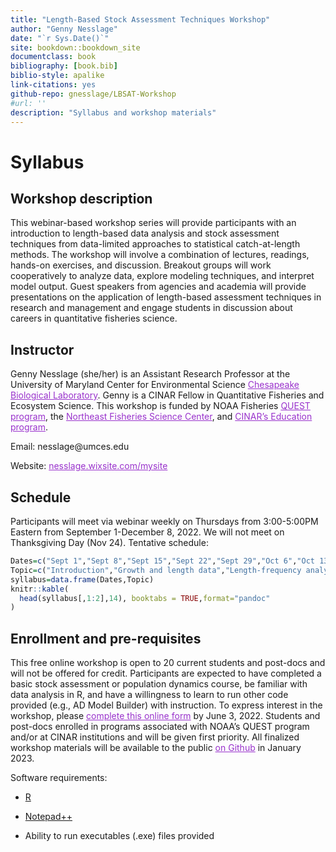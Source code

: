 ```yaml
--- 
title: "Length-Based Stock Assessment Techniques Workshop"
author: "Genny Nesslage"
date: "`r Sys.Date()`"
site: bookdown::bookdown_site
documentclass: book
bibliography: [book.bib]
biblio-style: apalike
link-citations: yes
github-repo: gnesslage/LBSAT-Workshop
#url: ''
description: "Syllabus and workshop materials"
---
```


# Syllabus
## Workshop description
This webinar-based workshop series will provide participants with an introduction to length-based data analysis and stock assessment techniques from data-limited approaches to statistical catch-at-length methods. The workshop will involve a combination of lectures, readings, hands-on exercises, and discussion. Breakout groups will work cooperatively to analyze data, explore modeling techniques, and interpret model output. Guest speakers from agencies and academia will provide presentations on the application of length-based assessment techniques in research and management and engage students in discussion about careers in quantitative fisheries science.

## Instructor
Genny Nesslage (she/her) is an Assistant Research Professor at the University of Maryland Center for Environmental Science <a href="https://www.umces.edu/cbl" style="color: DarkOrchid; text-decoration: bold;">Chesapeake Biological Laboratory</a>. Genny is a CINAR Fellow in Quantitative Fisheries and Ecosystem Science. This workshop is funded by NOAA Fisheries <a href="https://www.fisheries.noaa.gov/content/quantitative-ecology-and-socioeconomics-training-quest-program" style="color: DarkOrchid; text-decoration: bold;">QUEST program</a>, the <a href="https://www.fisheries.noaa.gov/about/northeast-fisheries-science-center" style="color: DarkOrchid; text-decoration: bold;">Northeast Fisheries Science Center</a>, and <a href="https://website.whoi.edu/cinar/education-outreach" style="color: DarkOrchid; text-decoration: bold;">CINAR’s Education program</a>.  

Email: nesslage@umces.edu

Website: <a href="https://nesslage.wixsite.com/mysite" style="color: DarkOrchid; text-decoration: bold;">nesslage.wixsite.com/mysite</a>

## Schedule
Participants will meet via webinar weekly on Thursdays from 3:00-5:00PM Eastern from September 1-December 8, 2022. We will not meet on Thanksgiving Day (Nov 24). Tentative schedule:
```r
Dates=c("Sept 1","Sept 8","Sept 15","Sept 22","Sept 29","Oct 6","Oct 13","Oct 20","Oct 27","Nov 3","Nov 10","Nov 17","Dec 1","Dec 8")
Topic=c("Introduction","Growth and length data","Length-frequency analysis","Data-limited approaches","Data-limited approaches","Stage-based modeling","Stage-based modeling","Statistical catch-at-length models","Statistical catch-at-length models","Statistical catch-at-length models","Age-length hybrid models","Age-length hybrid models","Techniques in development","Wrap up and reflection")
syllabus=data.frame(Dates,Topic)
knitr::kable(
  head(syllabus[,1:2],14), booktabs = TRUE,format="pandoc"
)
```

## Enrollment and pre-requisites
This free online workshop is open to 20 current students and post-docs and will not be offered for credit. Participants are expected to have completed a basic stock assessment or population dynamics course, be familiar with data analysis in R, and have a willingness to learn to run other code provided (e.g., AD Model Builder) with instruction. To express interest in the workshop, please <a href="https://forms.gle/rd9BtSX6LjVUP8c6A" style="color: DarkOrchid; text-decoration: bold;">complete this online form</a> by June 3, 2022. Students and post-docs enrolled in programs associated with NOAA's QUEST program and/or at CINAR institutions and  will be given first priority. All finalized workshop materials will be available to the public <a href="https://github.com/gnesslage/LBSAT-Workshop" style="color: DarkOrchid; text-decoration: bold;">on Github</a> in January 2023.

Software requirements:  

 - [R](https://cran.case.edu/)  

 - [Notepad++](https://notepad-plus-plus.org/)

 - Ability to run executables (.exe) files provided

